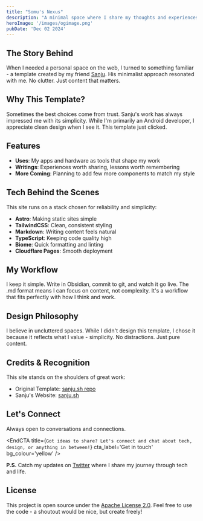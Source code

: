 ```yaml
---
title: "Somu's Nexus"
description: "A minimal space where I share my thoughts and experiences, built on friendship and simplicity."
heroImage: '/images/ogimage.png'
pubDate: 'Dec 02 2024'
---
```


## The Story Behind

When I needed a personal space on the web, I turned to something familiar - a template created by my friend [Sanju](https://github.com/Spikeysanju). His minimalist approach resonated with me. No clutter. Just content that matters.

## Why This Template?

Sometimes the best choices come from trust. Sanju's work has always impressed me with its simplicity. While I'm primarily an Android developer, I appreciate clean design when I see it. This template just clicked.

## Features
- **Uses**: My apps and hardware as tools that shape my work
- **Writings**: Experiences worth sharing, lessons worth remembering
- **More Coming**: Planning to add few more components to match my style

## Tech Behind the Scenes
This site runs on a stack chosen for reliability and simplicity:
- **Astro**: Making static sites simple
- **TailwindCSS**: Clean, consistent styling
- **Markdown**: Writing content feels natural
- **TypeScript**: Keeping code quality high
- **Biome**: Quick formatting and linting
- **Cloudflare Pages**: Smooth deployment

## My Workflow
I keep it simple. Write in Obsidian, commit to git, and watch it go live. The .md format means I can focus on content, not complexity. It's a workflow that fits perfectly with how I think and work.

## Design Philosophy
I believe in uncluttered spaces. While I didn't design this template, I chose it because it reflects what I value - simplicity. No distractions. Just pure content.

## Credits & Recognition
This site stands on the shoulders of great work:
- Original Template: [sanju.sh repo](https://github.com/Spikeysanju/sanju.sh)
- Sanju's Website: [sanju.sh](https://sanju.sh)

## Let's Connect
Always open to conversations and connections.


<EndCTA
    title={`Got ideas to share? Let's connect and chat about tech, design, or anything in between!`}
    cta_label='Get in touch'
    bg_colour='yellow'
/>

**P.S.** Catch my updates on [Twitter](https://x.com/msomuin) where I share my journey through tech and life.

## License
This project is open source under the [Apache License 2.0](https://www.apache.org/licenses/LICENSE-2.0). Feel free to use the code - a shoutout would be nice, but create freely!